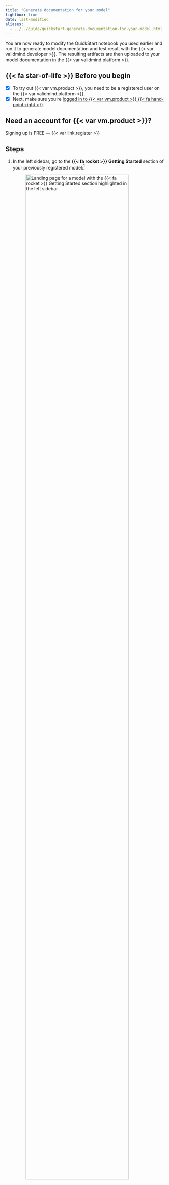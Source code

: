 ```yaml
---
title: "Generate documentation for your model"
lightbox: true
date: last-modified
aliases:
  - ../../guide/quickstart-generate-documentation-for-your-model.html
---
```


You are now ready to modify the QuickStart notebook you used earlier and run it to generate model documentation and test result with the {{< var validmind.developer >}}. The resulting artifacts are then uploaded to your model documentation in the {{< var validmind.platform >}}. 

::: {.attn}

## {{< fa star-of-life >}} Before you begin

- [x] To try out {{< var vm.product >}}, you need to be a registered user on the {{< var validmind.platform >}}.
- [x] Next, make sure you're [logged in to {{< var vm.product >}} {{< fa hand-point-right >}}](/guide/configuration/log-in-to-validmind.qmd).

::: {.callout}
## Need an account for {{< var vm.product >}}?
Signing up is FREE — {{< var link.register >}} 
:::

:::

## Steps

1. In the left sidebar, go to the **{{< fa rocket >}} Getting Started** section of your previously registered model:[^1]

   ![Landing page for a model with the {{< fa rocket >}} Getting Started section highlighted in the left sidebar](platform-getting-started.png){width=90% fig-align="left" fig-alt="A screenshot of the landing page for a model with the Getting Started section highlighted in the left sidebar" .screenshot}

   The page that opens provides you with a _code snippet_ to use with the {{< var validmind.developer >}}, including: 

   - `api_host`: The location of the {{< var vm.product >}} API
   - `api_key`: The account API key
   - `api_secret`: The account secret key
   - `model`: The model identifier

   This code snippet can be copied and pasted directly into your developer source code to integrate the {{< var vm.developer >}}, enabling it to upload to the {{< var validmind.platform >}}. 

   ::: {.callout}
   To follow best practices, you can also store the credentials in a `.env` file[^2] and pass them in via environment variables.
   :::

2. Locate the code snippet and click **{{< fa regular copy >}} Copy snippet to clipboard**.

3. Reopen the QuickStart notebook you accessed earlier.[^3] 

4. In the QuickStart notebook, replace the `vm.init()` lines that look like the following with your own client integration information from the earlier step when you registered your new model:

   ![QuickStart notebook in Colab with the section to be replaced highlighted](jupyterhub-secrets.png){width=90% fig-align="left" fig-alt="A screenshot showing the QuickStart notebook in Colab with the section to be replaced highlighted" .screenshot}

5. Run each cell in the notebook:

   - Hover over each cell and click the {{< fa circle-play >}} **icon**; OR
   - Press `Shift + Enter` on Windows or `Cmd + Enter` if you are on a Mac
   
   The notebook will guide you through installing the {{< var validmind.developer >}}, initializing the Python environment, and finally connecting the {{< var vm.developer >}} to the {{< var validmind.platform >}}.

## What's next

You can now [switch back to the {{< var vm.platform >}}](/guide/configuration/log-in-to-validmind.qmd) to view the documentation that has been generated by the {{< var vm.developer >}}. 

Ready to learn more about how you can use {{< var vm.product >}}? Check out [Next Steps](next-steps.qmd).


<!-- FOOTNOTES -->

[^1]: [Register your first model](register-your-first-model.qmd)

[^2]: [Store project credentials in `.env` files](/developer/model-documentation/store-credentials-in-env-file.qmd)

[^3]: [In JupyterHub](/get-started/developer/try-with-jupyterhub.qmd), for example.